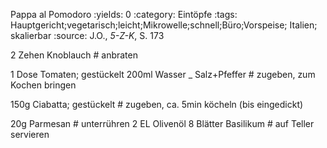 Pappa al Pomodoro
:yields: 0
:category: Eintöpfe
:tags: Hauptgericht;vegetarisch;leicht;Mikrowelle;schnell;Büro;Vorspeise; Italien; skalierbar
:source: J.O., _5-Z-K_, S. 173

2 Zehen Knoblauch
# anbraten

1 Dose Tomaten; gestückelt
200ml Wasser
_ Salz+Pfeffer
# zugeben, zum Kochen bringen

150g Ciabatta; gestückelt
# zugeben, ca. 5min köcheln (bis eingedickt)

20g Parmesan
# unterrühren
2 EL Olivenöl
8 Blätter Basilikum
# auf Teller servieren

